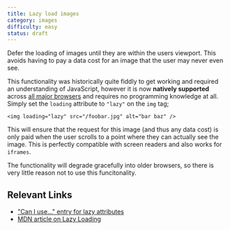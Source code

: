 ```yaml
---
title: Lazy load images
category: images
difficulty: easy
status: draft
---
```


Defer the loading of images until they are within the users viewport. This avoids having to pay a data cost for an image that the user may never even see.

This functionality was historically quite fiddly to get working and required an understanding of JavaScript, however it is now **natively supported** across [all major browsers](https://caniuse.com/loading-lazy-attr) and requires no programming knowledge at all. Simply set the `loading` attribute to `"lazy"` on the `img` tag;

```
<img loading="lazy" src="/foobar.jpg" alt="bar baz" />
```

This will ensure that the request for this image (and thus any data cost) is only paid when the user scrolls to a point where they can actually see the image. This is perfectly compatible with screen readers and also works for `iframes`.

The functionality will degrade gracefully into older browsers, so there is very little reason not to use this funcitonality.

## Relevant Links

- ["Can I use..." entry for lazy attributes](https://caniuse.com/loading-lazy-attr)
- [MDN article on Lazy Loading](https://developer.mozilla.org/en-US/docs/Web/Performance/Lazy_loading)
